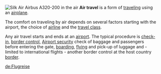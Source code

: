 [[Image:Silkair A320-200 Economy Class cabin.JPG|thumb|left|Silk Air Airbus A320-200 in the air]]
'''Air travel''' is a form of [[traveling]] using an [[airplane]].

The comfort on traveling by air depends on several factors starting with the airport, the choice of [[airline]] and the [[travel class]].

Any air travel starts and ends at an [[airport]]. The typical procedure is [[Airport Check-in|check-in]], [[border control]], [[Airport security]] check of baggage and passengers before entering the gate, [[boarding]], [[Flight|flying]] and pick-up of luggage and - limited to international flights - another border control at the host country [[border]].

{{aero-stub}}

{{commons|Air Travel|{{PAGENAME}}}}
{{commons|Category:Air travel|Category {{PAGENAME}}}}

[[de:Flugreise]]